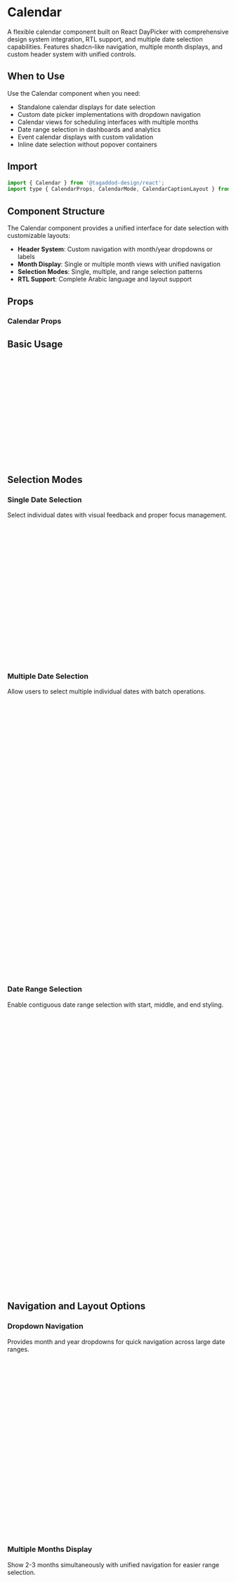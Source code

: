 
<Meta of={CalendarStories} />

# Calendar

A flexible calendar component built on React DayPicker with comprehensive design system integration, RTL support, and multiple date selection capabilities. Features shadcn-like navigation, multiple month displays, and custom header system with unified controls.

## When to Use

Use the Calendar component when you need:
- Standalone calendar displays for date selection
- Custom date picker implementations with dropdown navigation
- Calendar views for scheduling interfaces with multiple months
- Date range selection in dashboards and analytics
- Event calendar displays with custom validation
- Inline date selection without popover containers

## Import

```jsx
import { Calendar } from '@tagaddod-design/react';
import type { CalendarProps, CalendarMode, CalendarCaptionLayout } from '@tagaddod-design/react';
```

## Component Structure

The Calendar component provides a unified interface for date selection with customizable layouts:

- **Header System**: Custom navigation with month/year dropdowns or labels
- **Month Display**: Single or multiple month views with unified navigation
- **Selection Modes**: Single, multiple, and range selection patterns
- **RTL Support**: Complete Arabic language and layout support

## Props

### Calendar Props
<ArgTypes of={CalendarStories} />

## Basic Usage

<Canvas of={CalendarStories.Default} />

```jsx
import { useState } from 'react';
import { Calendar } from '@tagaddod-design/react';

function DateSelection() {
  const [selectedDate, setSelectedDate] = useState();

  return (
    <Calendar
      mode="single"
      selected={selectedDate}
      onSelect={setSelectedDate}
      showOutsideDays={false}
      className="rounded-md border"
    />
  );
}
```

## Selection Modes

### Single Date Selection

Select individual dates with visual feedback and proper focus management.

<Canvas of={CalendarStories.Default} />

```jsx
function SingleDateCalendar() {
  const [selectedDate, setSelectedDate] = useState();

  return (
    <div>
      <Calendar
        mode="single"
        selected={selectedDate}
        onSelect={setSelectedDate}
        captionLayout="label"
        showOutsideDays={false}
      />

      {selectedDate && (
        <div className="mt-4 p-3 bg-surface-secondary rounded">
          Selected: {selectedDate.toLocaleDateString()}
        </div>
      )}
    </div>
  );
}
```

### Multiple Date Selection

Allow users to select multiple individual dates with batch operations.

<Canvas of={CalendarStories.Multiple} />

```jsx
function MultipleDateCalendar() {
  const [selectedDates, setSelectedDates] = useState([]);

  const clearSelection = () => setSelectedDates([]);
  const selectWeekend = () => {
    const today = new Date();
    const weekends = [];
    for (let i = 0; i < 14; i++) {
      const date = new Date(today);
      date.setDate(today.getDate() + i);
      if (date.getDay() === 0 || date.getDay() === 6) {
        weekends.push(date);
      }
    }
    setSelectedDates(weekends);
  };

  return (
    <div>
      <div className="flex gap-2 mb-4">
        <button onClick={clearSelection} className="btn-secondary">
          Clear All
        </button>
        <button onClick={selectWeekend} className="btn-outline">
          Select Weekends
        </button>
      </div>

      <Calendar
        mode="multiple"
        selected={selectedDates}
        onSelect={setSelectedDates}
        showOutsideDays={true}
        fixedWeeks={true}
      />

      <div className="mt-4 text-sm text-secondary">
        {selectedDates.length} dates selected
      </div>
    </div>
  );
}
```

### Date Range Selection

Enable contiguous date range selection with start, middle, and end styling.

<Canvas of={CalendarStories.Range} />

```jsx
function RangeCalendar() {
  const [range, setRange] = useState({ from: undefined, to: undefined });

  const resetRange = () => setRange({ from: undefined, to: undefined });

  const calculateDays = () => {
    if (!range.from || !range.to) return 0;
    const timeDiff = Math.abs(range.to - range.from);
    return Math.ceil(timeDiff / (1000 * 60 * 60 * 24)) + 1;
  };

  return (
    <div>
      <Calendar
        mode="range"
        selected={range}
        onSelect={setRange}
        numberOfMonths={2}
        pagedNavigation={true}
      />

      <div className="mt-4 p-4 bg-surface-secondary rounded">
        {range.from ? (
          <div className="space-y-2">
            <div>Start: {range.from.toLocaleDateString()}</div>
            {range.to && (
              <>
                <div>End: {range.to.toLocaleDateString()}</div>
                <div>Duration: {calculateDays()} days</div>
              </>
            )}
            <button onClick={resetRange} className="btn-secondary text-sm">
              Reset Range
            </button>
          </div>
        ) : (
          <div>Select a date range...</div>
        )}
      </div>
    </div>
  );
}
```

## Navigation and Layout Options

### Dropdown Navigation

Provides month and year dropdowns for quick navigation across large date ranges.

<Canvas of={CalendarStories.WithDropdown} />

```jsx
function DropdownCalendar() {
  const [selectedDate, setSelectedDate] = useState();
  const [currentMonth, setCurrentMonth] = useState(new Date());

  return (
    <div>
      <Calendar
        mode="single"
        captionLayout="dropdown"
        selected={selectedDate}
        onSelect={setSelectedDate}
        month={currentMonth}
        onMonthChange={setCurrentMonth}
        startMonth={new Date(2020, 0)}
        endMonth={new Date(2030, 11)}
        showOutsideDays={false}
      />

      <div className="mt-4 text-center text-sm text-secondary">
        Current view: {currentMonth.toLocaleDateString('en-US', {
          month: 'long',
          year: 'numeric'
        })}
      </div>
    </div>
  );
}
```

### Multiple Months Display

Show 2-3 months simultaneously with unified navigation for easier range selection.

<Canvas of={CalendarStories.MultipleMonths} />

```jsx
function MultiMonthCalendar() {
  const [selectedDate, setSelectedDate] = useState();
  const [numberOfMonths, setNumberOfMonths] = useState(2);

  return (
    <div>
      <div className="flex items-center gap-4 mb-4">
        <label className="text-sm font-medium">
          Months to display:
        </label>
        <select
          value={numberOfMonths}
          onChange={(e) => setNumberOfMonths(Number(e.target.value))}
          className="border rounded px-2 py-1"
        >
          <option value={1}>1 Month</option>
          <option value={2}>2 Months</option>
          <option value={3}>3 Months</option>
        </select>
      </div>

      <Calendar
        mode="single"
        captionLayout="label"
        numberOfMonths={numberOfMonths}
        selected={selectedDate}
        onSelect={setSelectedDate}
        pagedNavigation={true}
        showOutsideDays={false}
      />
    </div>
  );
}
```

### Multiple Months with Range Selection

Optimized layout for range selection across multiple months with enhanced navigation.

<Canvas of={CalendarStories.MultipleMonthsRange} />

```jsx
function MultiMonthRangeCalendar() {
  const [range, setRange] = useState({ from: undefined, to: undefined });

  const isRangeComplete = range.from && range.to;
  const rangeDuration = isRangeComplete
    ? Math.ceil(Math.abs(range.to - range.from) / (1000 * 60 * 60 * 24)) + 1
    : 0;

  return (
    <div>
      <Calendar
        mode="range"
        captionLayout="label"
        numberOfMonths={3}
        selected={range}
        onSelect={setRange}
        pagedNavigation={true}
        showOutsideDays={true}
        fixedWeeks={true}
      />

      {(range.from || range.to) && (
        <div className="mt-4 p-4 bg-surface-secondary rounded-lg">
          <div className="text-sm space-y-1">
            {range.from && (
              <div>Start: {range.from.toLocaleDateString()}</div>
            )}
            {range.to && (
              <div>End: {range.to.toLocaleDateString()}</div>
            )}
            {isRangeComplete && (
              <div className="font-medium">
                Selected: {rangeDuration} days
              </div>
            )}
          </div>
        </div>
      )}
    </div>
  );
}
```

## Interactive Features

### Footer Content

Add custom footer content for additional information, actions, or status display.

<Canvas of={CalendarStories.WithFooter} />

```jsx
function CalendarWithFooter() {
  const [selectedDate, setSelectedDate] = useState();
  const today = new Date();

  const daysBetween = selectedDate
    ? Math.floor((selectedDate - today) / (1000 * 60 * 60 * 24))
    : 0;

  const footerContent = selectedDate ? (
    <div className="text-center space-y-2">
      <div>Selected: {selectedDate.toLocaleDateString()}</div>
      {daysBetween === 0 && <div className="text-blue-600">Today</div>}
      {daysBetween > 0 && <div>In {daysBetween} days</div>}
      {daysBetween < 0 && <div>{Math.abs(daysBetween)} days ago</div>}
    </div>
  ) : (
    <div className="text-center text-secondary">
      Select a date to see details
    </div>
  );

  return (
    <Calendar
      mode="single"
      selected={selectedDate}
      onSelect={setSelectedDate}
      footer={footerContent}
      showOutsideDays={true}
    />
  );
}
```

### Disabled Dates

Prevent selection of specific dates with custom validation logic.

<Canvas of={CalendarStories.WithDisabledDates} />

```jsx
function DisabledDatesCalendar() {
  const [selectedDate, setSelectedDate] = useState();

  // Disable weekends and past dates
  const isDateDisabled = (date) => {
    const today = new Date();
    today.setHours(0, 0, 0, 0);
    const dayOfWeek = date.getDay();
    const isPast = date < today;
    const isWeekend = dayOfWeek === 0 || dayOfWeek === 6;

    return isPast || isWeekend;
  };

  // Custom holidays
  const holidays = [
    new Date(2024, 0, 1),  // New Year
    new Date(2024, 6, 4),  // July 4th
    new Date(2024, 11, 25) // Christmas
  ];

  const isHoliday = (date) => holidays.some(holiday =>
    date.toDateString() === holiday.toDateString()
  );

  const isCompletelyDisabled = (date) =>
    isDateDisabled(date) || isHoliday(date);

  return (
    <div>
      <Calendar
        mode="single"
        selected={selectedDate}
        onSelect={setSelectedDate}
        disabled={isCompletelyDisabled}
        showOutsideDays={false}
        footer="Weekends, past dates, and holidays are disabled"
      />

      {selectedDate && (
        <div className="mt-4 p-3 bg-green-50 border border-green-200 rounded">
          ✓ Valid selection: {selectedDate.toLocaleDateString()}
        </div>
      )}
    </div>
  );
}
```

### Outside Days Display

Show days from adjacent months for better context and visual continuity.

<Canvas of={CalendarStories.WithOutsideDays} />

```jsx
function OutsideDaysCalendar() {
  const [selectedDate, setSelectedDate] = useState();
  const [showOutside, setShowOutside] = useState(true);
  const [fixedWeeks, setFixedWeeks] = useState(true);

  return (
    <div>
      <div className="flex gap-4 mb-4">
        <label className="flex items-center gap-2">
          <input
            type="checkbox"
            checked={showOutside}
            onChange={(e) => setShowOutside(e.target.checked)}
          />
          Show outside days
        </label>
        <label className="flex items-center gap-2">
          <input
            type="checkbox"
            checked={fixedWeeks}
            onChange={(e) => setFixedWeeks(e.target.checked)}
          />
          Fixed weeks (6 rows)
        </label>
      </div>

      <Calendar
        mode="single"
        selected={selectedDate}
        onSelect={setSelectedDate}
        showOutsideDays={showOutside}
        fixedWeeks={fixedWeeks}
      />
    </div>
  );
}
```

## Component Interactions

The Calendar component integrates seamlessly with other design system components and external state management systems.

### Form Integration with Validation

```jsx
import { useState } from 'react';
import { Calendar, TextInput, Button } from '@tagaddod-design/react';
import { IconCalendar } from '@tabler/icons-react';

function BookingForm() {
  const [checkIn, setCheckIn] = useState();
  const [checkOut, setCheckOut] = useState();
  const [guests, setGuests] = useState(1);
  const [errors, setErrors] = useState({});

  const validateDates = () => {
    const newErrors = {};
    const today = new Date();
    today.setHours(0, 0, 0, 0);

    if (!checkIn) {
      newErrors.checkIn = 'Check-in date is required';
    } else if (checkIn < today) {
      newErrors.checkIn = 'Check-in date cannot be in the past';
    }

    if (!checkOut) {
      newErrors.checkOut = 'Check-out date is required';
    } else if (checkIn && checkOut <= checkIn) {
      newErrors.checkOut = 'Check-out must be after check-in';
    }

    setErrors(newErrors);
    return Object.keys(newErrors).length === 0;
  };

  const handleSubmit = () => {
    if (validateDates()) {
      console.log('Booking submitted:', { checkIn, checkOut, guests });
    }
  };

  const isDateUnavailable = (date) => {
    // Simulate unavailable dates
    const unavailable = [
      new Date(2024, 5, 15),
      new Date(2024, 5, 16),
      new Date(2024, 5, 20)
    ];
    return unavailable.some(unavailableDate =>
      date.toDateString() === unavailableDate.toDateString()
    );
  };

  return (
    <div className="max-w-2xl p-6 border rounded-lg">
      <h3 className="text-lg font-semibold mb-4">Hotel Booking</h3>

      <div className="grid grid-cols-2 gap-6">
        <div>
          <label className="block text-sm font-medium mb-2">
            Check-in Date
          </label>
          <Calendar
            mode="single"
            selected={checkIn}
            onSelect={setCheckIn}
            disabled={isDateUnavailable}
            captionLayout="dropdown"
            startMonth={new Date()}
            endMonth={new Date(2024, 11, 31)}
            className={`border-2 ${errors.checkIn ? 'border-red-500' : 'border-gray-200'}`}
          />
          {errors.checkIn && (
            <div className="text-red-500 text-sm mt-1">{errors.checkIn}</div>
          )}
        </div>

        <div>
          <label className="block text-sm font-medium mb-2">
            Check-out Date
          </label>
          <Calendar
            mode="single"
            selected={checkOut}
            onSelect={setCheckOut}
            disabled={isDateUnavailable}
            captionLayout="dropdown"
            startMonth={new Date()}
            endMonth={new Date(2024, 11, 31)}
            className={`border-2 ${errors.checkOut ? 'border-red-500' : 'border-gray-200'}`}
          />
          {errors.checkOut && (
            <div className="text-red-500 text-sm mt-1">{errors.checkOut}</div>
          )}
        </div>
      </div>

      <div className="mt-6">
        <TextInput
          label="Number of Guests"
          type="number"
          value={guests}
          onChange={(e) => setGuests(Number(e.target.value))}
          min={1}
          max={10}
        />
      </div>

      <div className="mt-6 flex justify-between items-center">
        <div className="text-sm text-secondary">
          {checkIn && checkOut && (
            <>Duration: {Math.ceil((checkOut - checkIn) / (1000 * 60 * 60 * 24))} nights</>
          )}
        </div>
        <Button onClick={handleSubmit} variant="primary">
          Book Now
        </Button>
      </div>
    </div>
  );
}
```

### Dashboard Analytics with Date Range

```jsx
import { useState, useEffect } from 'react';
import { Calendar, Select, Badge } from '@tagaddod-design/react';

function AnalyticsDashboard() {
  const [dateRange, setDateRange] = useState({ from: undefined, to: undefined });
  const [metrics, setMetrics] = useState(null);
  const [presetRange, setPresetRange] = useState('custom');

  const presetRanges = {
    'last7days': {
      label: 'Last 7 Days',
      range: {
        from: new Date(Date.now() - 7 * 24 * 60 * 60 * 1000),
        to: new Date()
      }
    },
    'last30days': {
      label: 'Last 30 Days',
      range: {
        from: new Date(Date.now() - 30 * 24 * 60 * 60 * 1000),
        to: new Date()
      }
    },
    'thisMonth': {
      label: 'This Month',
      range: {
        from: new Date(new Date().getFullYear(), new Date().getMonth(), 1),
        to: new Date()
      }
    }
  };

  const handlePresetChange = (preset) => {
    setPresetRange(preset);
    if (preset !== 'custom' && presetRanges[preset]) {
      setDateRange(presetRanges[preset].range);
    }
  };

  useEffect(() => {
    if (dateRange.from && dateRange.to) {
      // Simulate API call
      const daysDiff = Math.ceil((dateRange.to - dateRange.from) / (1000 * 60 * 60 * 24));
      setMetrics({
        pageViews: Math.floor(Math.random() * 10000 * daysDiff / 30),
        users: Math.floor(Math.random() * 1000 * daysDiff / 30),
        revenue: Math.floor(Math.random() * 5000 * daysDiff / 30)
      });
    }
  }, [dateRange]);

  const presetOptions = [
    { value: 'custom', label: 'Custom Range' },
    ...Object.entries(presetRanges).map(([key, { label }]) => ({
      value: key,
      label
    }))
  ];

  return (
    <div className="max-w-4xl p-6">
      <h2 className="text-2xl font-bold mb-6">Analytics Dashboard</h2>

      <div className="grid grid-cols-1 lg:grid-cols-3 gap-6">
        <div className="lg:col-span-1">
          <div className="bg-white border rounded-lg p-4">
            <h3 className="font-medium mb-4">Date Range</h3>

            <Select
              options={presetOptions}
              value={presetRange}
              onValueChange={handlePresetChange}
              label="Quick Select"
              className="mb-4"
            />

            <Calendar
              mode="range"
              selected={dateRange}
              onSelect={(range) => {
                setDateRange(range);
                setPresetRange('custom');
              }}
              numberOfMonths={2}
              captionLayout="dropdown"
              startMonth={new Date(2023, 0)}
              endMonth={new Date()}
              className="w-full"
            />

            {dateRange.from && dateRange.to && (
              <div className="mt-4 p-3 bg-blue-50 rounded text-sm">
                <div>From: {dateRange.from.toLocaleDateString()}</div>
                <div>To: {dateRange.to.toLocaleDateString()}</div>
                <div className="font-medium">
                  {Math.ceil((dateRange.to - dateRange.from) / (1000 * 60 * 60 * 24)) + 1} days
                </div>
              </div>
            )}
          </div>
        </div>

        <div className="lg:col-span-2">
          <div className="grid grid-cols-1 md:grid-cols-3 gap-4">
            {metrics ? (
              <>
                <div className="bg-white border rounded-lg p-6">
                  <div className="text-2xl font-bold">{metrics.pageViews.toLocaleString()}</div>
                  <div className="text-sm text-secondary">Page Views</div>
                  <Badge variant="success" size="small" className="mt-2">
                    +12.3%
                  </Badge>
                </div>

                <div className="bg-white border rounded-lg p-6">
                  <div className="text-2xl font-bold">{metrics.users.toLocaleString()}</div>
                  <div className="text-sm text-secondary">Users</div>
                  <Badge variant="warning" size="small" className="mt-2">
                    -2.1%
                  </Badge>
                </div>

                <div className="bg-white border rounded-lg p-6">
                  <div className="text-2xl font-bold">${metrics.revenue.toLocaleString()}</div>
                  <div className="text-sm text-secondary">Revenue</div>
                  <Badge variant="success" size="small" className="mt-2">
                    +8.7%
                  </Badge>
                </div>
              </>
            ) : (
              <div className="md:col-span-3 text-center py-12 text-secondary">
                Select a date range to view analytics
              </div>
            )}
          </div>
        </div>
      </div>
    </div>
  );
}
```

### Event Scheduling Interface

```jsx
import { useState } from 'react';
import { Calendar, Modal, TextInput, Button, Badge } from '@tagaddod-design/react';

function EventScheduler() {
  const [selectedDate, setSelectedDate] = useState();
  const [events, setEvents] = useState({
    '2024-06-15': [{ title: 'Team Meeting', time: '10:00 AM' }],
    '2024-06-20': [
      { title: 'Project Review', time: '2:00 PM' },
      { title: 'Client Call', time: '4:00 PM' }
    ],
    '2024-06-25': [{ title: 'Workshop', time: '9:00 AM' }]
  });
  const [showAddEvent, setShowAddEvent] = useState(false);
  const [newEvent, setNewEvent] = useState({ title: '', time: '' });

  const formatDateKey = (date) => date.toISOString().split('T')[0];

  const getEventsForDate = (date) => {
    const dateKey = formatDateKey(date);
    return events[dateKey] || [];
  };

  const hasEvents = (date) => {
    return getEventsForDate(date).length > 0;
  };

  const addEvent = () => {
    if (!selectedDate || !newEvent.title || !newEvent.time) return;

    const dateKey = formatDateKey(selectedDate);
    setEvents(prev => ({
      ...prev,
      [dateKey]: [...(prev[dateKey] || []), { ...newEvent }]
    }));

    setNewEvent({ title: '', time: '' });
    setShowAddEvent(false);
  };

  const removeEvent = (date, eventIndex) => {
    const dateKey = formatDateKey(date);
    setEvents(prev => ({
      ...prev,
      [dateKey]: prev[dateKey].filter((_, index) => index !== eventIndex)
    }));
  };

  return (
    <div className="max-w-4xl p-6">
      <h2 className="text-2xl font-bold mb-6">Event Scheduler</h2>

      <div className="grid grid-cols-1 lg:grid-cols-2 gap-6">
        <div>
          <h3 className="font-medium mb-4">Select Date</h3>
          <Calendar
            mode="single"
            selected={selectedDate}
            onSelect={setSelectedDate}
            captionLayout="dropdown"
            startMonth={new Date()}
            endMonth={new Date(2024, 11, 31)}
            modifiers={{
              hasEvents: hasEvents
            }}
            modifiersStyles={{
              hasEvents: {
                backgroundColor: 'var(--t-color-fill-brand-secondary)',
                color: 'var(--t-color-text-link)',
                fontWeight: 'bold'
              }
            }}
            footer={
              <div className="text-sm text-center">
                Dates with events are highlighted
              </div>
            }
          />
        </div>

        <div>
          <div className="flex justify-between items-center mb-4">
            <h3 className="font-medium">
              Events for {selectedDate?.toLocaleDateString() || 'Select a date'}
            </h3>
            {selectedDate && (
              <Button
                size="small"
                onClick={() => setShowAddEvent(true)}
                variant="primary"
              >
                Add Event
              </Button>
            )}
          </div>

          <div className="space-y-3">
            {selectedDate ? (
              getEventsForDate(selectedDate).length > 0 ? (
                getEventsForDate(selectedDate).map((event, index) => (
                  <div key={index} className="flex justify-between items-center p-3 border rounded">
                    <div>
                      <div className="font-medium">{event.title}</div>
                      <div className="text-sm text-secondary">{event.time}</div>
                    </div>
                    <Button
                      size="small"
                      variant="outline"
                      onClick={() => removeEvent(selectedDate, index)}
                    >
                      Remove
                    </Button>
                  </div>
                ))
              ) : (
                <div className="text-center py-8 text-secondary">
                  No events scheduled for this date
                </div>
              )
            ) : (
              <div className="text-center py-8 text-secondary">
                Select a date to view events
              </div>
            )}
          </div>

          <div className="mt-6">
            <h4 className="font-medium mb-2">Upcoming Events</h4>
            <div className="space-y-2 max-h-48 overflow-y-auto">
              {Object.entries(events)
                .filter(([dateKey]) => new Date(dateKey) >= new Date())
                .sort(([a], [b]) => new Date(a) - new Date(b))
                .slice(0, 5)
                .map(([dateKey, dayEvents]) => (
                  <div key={dateKey} className="text-sm p-2 bg-gray-50 rounded">
                    <div className="font-medium">{new Date(dateKey).toLocaleDateString()}</div>
                    {dayEvents.map((event, index) => (
                      <div key={index} className="text-secondary">
                        {event.time} - {event.title}
                      </div>
                    ))}
                  </div>
                ))
              }
            </div>
          </div>
        </div>
      </div>

      <Modal isOpen={showAddEvent} onClose={() => setShowAddEvent(false)}>
        <div className="p-6">
          <h3 className="text-lg font-semibold mb-4">
            Add Event - {selectedDate?.toLocaleDateString()}
          </h3>

          <div className="space-y-4">
            <TextInput
              label="Event Title"
              value={newEvent.title}
              onChange={(e) => setNewEvent(prev => ({ ...prev, title: e.target.value }))}
              placeholder="Enter event title"
            />

            <TextInput
              label="Time"
              type="time"
              value={newEvent.time}
              onChange={(e) => setNewEvent(prev => ({ ...prev, time: e.target.value }))}
            />

            <div className="flex justify-end gap-3 pt-4">
              <Button variant="outline" onClick={() => setShowAddEvent(false)}>
                Cancel
              </Button>
              <Button variant="primary" onClick={addEvent}>
                Add Event
              </Button>
            </div>
          </div>
        </div>
      </Modal>
    </div>
  );
}
```

## Internationalization and RTL Support

The Calendar component provides comprehensive Right-to-Left (RTL) language support when used with the `ThemeProvider`. This includes automatic font switching, proper icon positioning, and directional icon handling.

### Using with ThemeProvider

For full RTL support, wrap your application with `ThemeProvider`:

```jsx
import { ThemeProvider, Calendar } from '@tagaddod-design/react';
import { IconArrowRight } from '@tabler/icons-react';

function App() {
  return (
    <ThemeProvider defaultDirection="rtl" defaultLocale="ar">
      <Calendar
        mode="single"
        captionLayout="dropdown"
        selected={selectedDate}
        onSelect={setSelectedDate}
        numberOfMonths={2}
      />
    </ThemeProvider>
  );
}
```

### Automatic RTL Adjustments

When RTL is enabled via ThemeProvider, the Calendar component automatically:

1. **Font Switching**: Changes from Outfit (English) to Tajawal (Arabic) font
2. **Icon Positioning**: Adjusts navigation arrow directions for RTL text flow
3. **Line Height**: Applies appropriate line height for Arabic text rendering
4. **Layout Direction**: Maintains proper positioning in RTL mode
5. **Gap Spacing**: Uses flexbox gap for consistent spacing in all directions

### Directional Icon Handling

**Important**: When using directional icons (arrows, chevrons, etc.) in multilingual applications, you should manually choose the appropriate icon based on the current direction:

```jsx
import { useTheme } from '@tagaddod-design/react';
import { IconArrowLeft, IconArrowRight } from '@tabler/icons-react';

function DirectionalCalendar() {
  const { isRTL } = useTheme();
  const [selectedRange, setSelectedRange] = useState({ from: undefined, to: undefined });

  return (
    <div>
      <Calendar
        mode="range"
        selected={selectedRange}
        onSelect={setSelectedRange}
        numberOfMonths={2}
        captionLayout="dropdown"
      />

      <div className="mt-4 flex justify-between">
        <button className="flex items-center gap-2">
          {isRTL ? <IconArrowRight size={16} /> : <IconArrowLeft size={16} />}
          {isRTL ? 'السابق' : 'Previous'}
        </button>

        <button className="flex items-center gap-2">
          {isRTL ? 'التالي' : 'Next'}
          {isRTL ? <IconArrowLeft size={16} /> : <IconArrowRight size={16} />}
        </button>
      </div>
    </div>
  );
}
```

### Common Directional Icon Patterns

#### "Next" Action
```jsx
// English: Next → (arrow points right)
// Arabic: التالي ← (arrow points left, matching RTL reading direction)
const NextIcon = isRTL ? IconArrowLeft : IconArrowRight;

<button className="calendar-nav-button">
  {isRTL ? 'الشهر التالي' : 'Next Month'}
  <NextIcon size={16} />
</button>
```

#### "Back" Action
```jsx
// English: ← Back (arrow points left)
// Arabic: رجوع → (arrow points right, matching RTL reading direction)
const BackIcon = isRTL ? IconArrowRight : IconArrowLeft;

<button className="calendar-nav-button">
  <BackIcon size={16} />
  {isRTL ? 'الشهر السابق' : 'Previous Month'}
</button>
```

### RTL Calendar Implementation

<Canvas of={CalendarStories.RTLTest} />

```jsx
import { useState } from 'react';
import { Calendar } from '@tagaddod-design/react';

function RTLCalendar() {
  const [selectedDate, setSelectedDate] = useState();

  return (
    <div dir="rtl" style={{ fontFamily: 'var(--t-font-family-arabic)' }}>
      <h3 className="text-lg font-semibold mb-4" style={{
        lineHeight: 'var(--t-line-height-arabic, 1.2)'
      }}>
        التقويم العربي
      </h3>

      <Calendar
        mode="single"
        captionLayout="dropdown"
        selected={selectedDate}
        onSelect={setSelectedDate}
        showOutsideDays={false}
        footer={selectedDate
          ? `التاريخ المحدد: ${selectedDate.toLocaleDateString('ar-SA')}`
          : 'اختر تاريخاً من التقويم'
        }
      />

      {selectedDate && (
        <div className="mt-4 p-4 bg-surface-secondary rounded-lg text-right">
          <div className="text-sm text-secondary mb-2">تفاصيل التاريخ:</div>
          <div className="space-y-1">
            <div>التاريخ الميلادي: {selectedDate.toLocaleDateString('en-US')}</div>
            <div>التاريخ الهجري: {selectedDate.toLocaleDateString('ar-SA-u-ca-islamic')}</div>
            <div>اليوم: {selectedDate.toLocaleDateString('ar-SA', { weekday: 'long' })}</div>
          </div>
        </div>
      )}
    </div>
  );
}
```

### RTL Best Practices

1. **Always use ThemeProvider** for proper RTL support and font switching
2. **Choose directional icons carefully** - arrows should point in the reading direction
3. **Test with actual Arabic content** to ensure proper text rendering
4. **Use `useTheme` hook** to access RTL state and theme information
5. **Consider icon semantics** - "next" in RTL should point left (←) not right (→)
6. **Direction follows reading flow** - not physical direction on screen

## Common Use Cases

### 1. Hotel Booking System

```jsx
function HotelBookingCalendar() {
  const [checkInOut, setCheckInOut] = useState({ from: undefined, to: undefined });
  const [unavailableDates] = useState([
    new Date(2024, 5, 15),
    new Date(2024, 5, 16),
    new Date(2024, 5, 22),
    new Date(2024, 5, 23)
  ]);

  const isUnavailable = (date) =>
    unavailableDates.some(unavailable =>
      date.toDateString() === unavailable.toDateString()
    );

  const calculateRate = () => {
    if (!checkInOut.from || !checkInOut.to) return null;
    const nights = Math.ceil((checkInOut.to - checkInOut.from) / (1000 * 60 * 60 * 24));
    const baseRate = 120;
    return { nights, total: nights * baseRate };
  };

  const rate = calculateRate();

  return (
    <div className="max-w-md mx-auto">
      <h3 className="text-lg font-semibold mb-4">Select Your Stay</h3>

      <Calendar
        mode="range"
        selected={checkInOut}
        onSelect={setCheckInOut}
        numberOfMonths={2}
        disabled={isUnavailable}
        captionLayout="dropdown"
        startMonth={new Date()}
        endMonth={new Date(2024, 11, 31)}
        modifiers={{
          unavailable: isUnavailable
        }}
        modifiersStyles={{
          unavailable: {
            backgroundColor: '#fee2e2',
            color: '#dc2626',
            textDecoration: 'line-through'
          }
        }}
      />

      {rate && (
        <div className="mt-6 p-4 border rounded-lg">
          <div className="flex justify-between mb-2">
            <span>Check-in:</span>
            <span>{checkInOut.from.toLocaleDateString()}</span>
          </div>
          <div className="flex justify-between mb-2">
            <span>Check-out:</span>
            <span>{checkInOut.to.toLocaleDateString()}</span>
          </div>
          <div className="flex justify-between font-semibold text-lg pt-2 border-t">
            <span>{rate.nights} nights:</span>
            <span>${rate.total}</span>
          </div>
        </div>
      )}
    </div>
  );
}
```

### 2. Project Timeline Planning

```jsx
function ProjectTimeline() {
  const [milestones, setMilestones] = useState([]);
  const [selectedDates, setSelectedDates] = useState([]);

  const addMilestone = (date) => {
    const title = prompt('Milestone title:');
    if (title) {
      setMilestones(prev => [...prev, { date, title }]);
      setSelectedDates(prev => [...prev, date]);
    }
  };

  const removeMilestone = (date) => {
    setMilestones(prev => prev.filter(m => m.date.toDateString() !== date.toDateString()));
    setSelectedDates(prev => prev.filter(d => d.toDateString() !== date.toDateString()));
  };

  const hasMilestone = (date) =>
    milestones.some(m => m.date.toDateString() === date.toDateString());

  return (
    <div className="grid grid-cols-2 gap-6">
      <div>
        <h3 className="font-semibold mb-4">Project Calendar</h3>
        <Calendar
          mode="multiple"
          selected={selectedDates}
          onSelect={(dates) => {
            const newDates = dates || [];
            const addedDates = newDates.filter(date =>
              !selectedDates.some(selected =>
                selected.toDateString() === date.toDateString()
              )
            );

            if (addedDates.length > 0) {
              addMilestone(addedDates[0]);
            } else {
              const removedDates = selectedDates.filter(selected =>
                !newDates.some(date =>
                  date.toDateString() === selected.toDateString()
                )
              );
              if (removedDates.length > 0) {
                removeMilestone(removedDates[0]);
              }
            }
          }}
          captionLayout="dropdown"
          startMonth={new Date()}
          endMonth={new Date(2024, 11, 31)}
        />
      </div>

      <div>
        <h3 className="font-semibold mb-4">Milestones</h3>
        <div className="space-y-2">
          {milestones
            .sort((a, b) => a.date - b.date)
            .map((milestone, index) => (
              <div key={index} className="flex justify-between items-center p-3 border rounded">
                <div>
                  <div className="font-medium">{milestone.title}</div>
                  <div className="text-sm text-secondary">
                    {milestone.date.toLocaleDateString()}
                  </div>
                </div>
                <button
                  onClick={() => removeMilestone(milestone.date)}
                  className="text-red-500 hover:text-red-700"
                >
                  Remove
                </button>
              </div>
            ))
          }
          {milestones.length === 0 && (
            <div className="text-center py-8 text-secondary">
              Click dates to add milestones
            </div>
          )}
        </div>
      </div>
    </div>
  );
}
```

### 3. Availability Scheduler

```jsx
function AvailabilityScheduler() {
  const [availability, setAvailability] = useState({});
  const [viewMode, setViewMode] = useState('week'); // 'week' or 'month'

  const toggleAvailability = (date) => {
    const dateKey = date.toISOString().split('T')[0];
    setAvailability(prev => ({
      ...prev,
      [dateKey]: !prev[dateKey]
    }));
  };

  const isAvailable = (date) => {
    const dateKey = date.toISOString().split('T')[0];
    return availability[dateKey] === true;
  };

  const bulkSetAvailability = (available) => {
    const today = new Date();
    const nextMonth = new Date(today.getFullYear(), today.getMonth() + 1, today.getDate());
    const updates = {};

    for (let d = new Date(today); d <= nextMonth; d.setDate(d.getDate() + 1)) {
      const dateKey = d.toISOString().split('T')[0];
      updates[dateKey] = available;
    }

    setAvailability(prev => ({ ...prev, ...updates }));
  };

  return (
    <div className="max-w-2xl">
      <div className="flex justify-between items-center mb-6">
        <h3 className="text-lg font-semibold">Set Your Availability</h3>
        <div className="flex gap-2">
          <button
            onClick={() => bulkSetAvailability(true)}
            className="px-3 py-1 bg-green-100 text-green-800 rounded text-sm"
          >
            All Available
          </button>
          <button
            onClick={() => bulkSetAvailability(false)}
            className="px-3 py-1 bg-red-100 text-red-800 rounded text-sm"
          >
            All Unavailable
          </button>
        </div>
      </div>

      <Calendar
        mode="single"
        onDayClick={toggleAvailability}
        captionLayout="dropdown"
        numberOfMonths={2}
        startMonth={new Date()}
        endMonth={new Date(2024, 11, 31)}
        modifiers={{
          available: isAvailable,
          unavailable: (date) => !isAvailable(date) && date >= new Date()
        }}
        modifiersStyles={{
          available: {
            backgroundColor: '#dcfce7',
            color: '#166534',
            fontWeight: 'bold'
          },
          unavailable: {
            backgroundColor: '#fee2e2',
            color: '#dc2626'
          }
        }}
        footer={
          <div className="text-sm text-center space-y-1">
            <div>Click dates to toggle availability</div>
            <div className="flex justify-center gap-4">
              <span className="flex items-center gap-1">
                <div className="w-3 h-3 bg-green-200 rounded"></div>
                Available
              </span>
              <span className="flex items-center gap-1">
                <div className="w-3 h-3 bg-red-200 rounded"></div>
                Unavailable
              </span>
            </div>
          </div>
        }
      />

      <div className="mt-6 p-4 border rounded-lg">
        <h4 className="font-medium mb-2">Summary</h4>
        <div className="text-sm space-y-1">
          <div>Available days: {Object.values(availability).filter(Boolean).length}</div>
          <div>Unavailable days: {Object.values(availability).filter(v => v === false).length}</div>
        </div>
      </div>
    </div>
  );
}
```

### 4. Event Calendar with Filters

```jsx
function EventCalendarWithFilters() {
  const [selectedDate, setSelectedDate] = useState();
  const [events] = useState({
    '2024-06-15': [
      { title: 'Team Meeting', category: 'work', time: '10:00 AM' },
      { title: 'Lunch with Client', category: 'business', time: '12:30 PM' }
    ],
    '2024-06-20': [
      { title: 'Birthday Party', category: 'personal', time: '6:00 PM' }
    ],
    '2024-06-25': [
      { title: 'Conference', category: 'work', time: '9:00 AM' },
      { title: 'Gym Session', category: 'personal', time: '7:00 PM' }
    ]
  });
  const [activeFilters, setActiveFilters] = useState(['work', 'business', 'personal']);

  const categories = {
    work: { label: 'Work', color: 'blue' },
    business: { label: 'Business', color: 'green' },
    personal: { label: 'Personal', color: 'purple' }
  };

  const getFilteredEventsForDate = (date) => {
    const dateKey = date.toISOString().split('T')[0];
    const dayEvents = events[dateKey] || [];
    return dayEvents.filter(event => activeFilters.includes(event.category));
  };

  const hasFilteredEvents = (date) => {
    return getFilteredEventsForDate(date).length > 0;
  };

  const toggleFilter = (category) => {
    setActiveFilters(prev =>
      prev.includes(category)
        ? prev.filter(c => c !== category)
        : [...prev, category]
    );
  };

  return (
    <div className="max-w-4xl">
      <h3 className="text-lg font-semibold mb-4">Event Calendar</h3>

      <div className="flex gap-2 mb-6">
        {Object.entries(categories).map(([key, { label, color }]) => (
          <button
            key={key}
            onClick={() => toggleFilter(key)}
            className={`px-3 py-1 rounded text-sm border ${
              activeFilters.includes(key)
                ? `bg-${color}-100 border-${color}-300 text-${color}-800`
                : 'bg-gray-100 border-gray-300 text-gray-600'
            }`}
          >
            {label} ({Object.values(events).flat().filter(e => e.category === key).length})
          </button>
        ))}
      </div>

      <div className="grid grid-cols-1 lg:grid-cols-2 gap-6">
        <Calendar
          mode="single"
          selected={selectedDate}
          onSelect={setSelectedDate}
          captionLayout="dropdown"
          modifiers={{
            hasEvents: hasFilteredEvents
          }}
          modifiersStyles={{
            hasEvents: {
              backgroundColor: 'var(--t-color-fill-brand-secondary)',
              fontWeight: 'bold'
            }
          }}
        />

        <div>
          <h4 className="font-medium mb-4">
            {selectedDate ? `Events on ${selectedDate.toLocaleDateString()}` : 'Select a date'}
          </h4>

          <div className="space-y-2">
            {selectedDate && getFilteredEventsForDate(selectedDate).length > 0 ? (
              getFilteredEventsForDate(selectedDate).map((event, index) => {
                const category = categories[event.category];
                return (
                  <div key={index} className="p-3 border rounded flex justify-between items-center">
                    <div>
                      <div className="font-medium">{event.title}</div>
                      <div className="text-sm text-secondary">{event.time}</div>
                    </div>
                    <span className={`px-2 py-1 rounded text-xs bg-${category.color}-100 text-${category.color}-800`}>
                      {category.label}
                    </span>
                  </div>
                );
              })
            ) : selectedDate ? (
              <div className="text-center py-8 text-secondary">
                No events match current filters
              </div>
            ) : (
              <div className="text-center py-8 text-secondary">
                Select a date to view events
              </div>
            )}
          </div>
        </div>
      </div>
    </div>
  );
}
```

### 5. Recurring Appointment Scheduler

```jsx
function RecurringAppointments() {
  const [selectedDate, setSelectedDate] = useState();
  const [recurringPattern, setRecurringPattern] = useState('none');
  const [appointments, setAppointments] = useState([]);
  const [showForm, setShowForm] = useState(false);

  const generateRecurringDates = (startDate, pattern, count = 10) => {
    const dates = [startDate];

    for (let i = 1; i < count; i++) {
      const nextDate = new Date(startDate);

      switch (pattern) {
        case 'daily':
          nextDate.setDate(startDate.getDate() + i);
          break;
        case 'weekly':
          nextDate.setDate(startDate.getDate() + (i * 7));
          break;
        case 'monthly':
          nextDate.setMonth(startDate.getMonth() + i);
          break;
        default:
          continue;
      }

      dates.push(nextDate);
    }

    return dates;
  };

  const createAppointment = (title, time) => {
    if (!selectedDate) return;

    const dates = recurringPattern === 'none'
      ? [selectedDate]
      : generateRecurringDates(selectedDate, recurringPattern);

    const newAppointments = dates.map(date => ({
      date,
      title,
      time,
      recurring: recurringPattern !== 'none',
      pattern: recurringPattern
    }));

    setAppointments(prev => [...prev, ...newAppointments]);
    setShowForm(false);
  };

  const hasAppointment = (date) => {
    return appointments.some(apt =>
      apt.date.toDateString() === date.toDateString()
    );
  };

  const getAppointmentsForDate = (date) => {
    return appointments.filter(apt =>
      apt.date.toDateString() === date.toDateString()
    );
  };

  return (
    <div className="max-w-4xl">
      <h3 className="text-lg font-semibold mb-4">Appointment Scheduler</h3>

      <div className="grid grid-cols-1 lg:grid-cols-2 gap-6">
        <div>
          <Calendar
            mode="single"
            selected={selectedDate}
            onSelect={setSelectedDate}
            captionLayout="dropdown"
            numberOfMonths={2}
            modifiers={{
              hasAppointment: hasAppointment
            }}
            modifiersStyles={{
              hasAppointment: {
                backgroundColor: 'var(--t-color-fill-brand-secondary)',
                color: 'var(--t-color-text-link)',
                fontWeight: 'bold'
              }
            }}
          />

          {selectedDate && (
            <div className="mt-4">
              <button
                onClick={() => setShowForm(true)}
                className="w-full px-4 py-2 bg-blue-600 text-white rounded hover:bg-blue-700"
              >
                Schedule Appointment
              </button>
            </div>
          )}
        </div>

        <div>
          <h4 className="font-medium mb-4">
            {selectedDate ? `Appointments on ${selectedDate.toLocaleDateString()}` : 'Select a date'}
          </h4>

          <div className="space-y-2 mb-6">
            {selectedDate && getAppointmentsForDate(selectedDate).map((apt, index) => (
              <div key={index} className="p-3 border rounded">
                <div className="font-medium">{apt.title}</div>
                <div className="text-sm text-secondary">{apt.time}</div>
                {apt.recurring && (
                  <div className="text-xs text-blue-600 mt-1">
                    Recurring ({apt.pattern})
                  </div>
                )}
              </div>
            ))}

            {selectedDate && getAppointmentsForDate(selectedDate).length === 0 && (
              <div className="text-center py-4 text-secondary">
                No appointments scheduled
              </div>
            )}
          </div>

          <div>
            <h5 className="font-medium mb-2">Upcoming Appointments</h5>
            <div className="space-y-1 max-h-48 overflow-y-auto">
              {appointments
                .filter(apt => apt.date >= new Date())
                .sort((a, b) => a.date - b.date)
                .slice(0, 5)
                .map((apt, index) => (
                  <div key={index} className="text-sm p-2 bg-gray-50 rounded">
                    <div className="font-medium">{apt.title}</div>
                    <div className="text-secondary">
                      {apt.date.toLocaleDateString()} at {apt.time}
                    </div>
                  </div>
                ))
              }
            </div>
          </div>
        </div>
      </div>

      {showForm && (
        <div className="fixed inset-0 bg-black bg-opacity-50 flex items-center justify-center p-4">
          <div className="bg-white rounded-lg p-6 max-w-md w-full">
            <h4 className="font-semibold mb-4">
              New Appointment - {selectedDate?.toLocaleDateString()}
            </h4>

            <form onSubmit={(e) => {
              e.preventDefault();
              const formData = new FormData(e.target);
              createAppointment(
                formData.get('title'),
                formData.get('time')
              );
            }}>
              <div className="space-y-4">
                <div>
                  <label className="block text-sm font-medium mb-1">Title</label>
                  <input
                    name="title"
                    type="text"
                    required
                    className="w-full border rounded px-3 py-2"
                    placeholder="Appointment title"
                  />
                </div>

                <div>
                  <label className="block text-sm font-medium mb-1">Time</label>
                  <input
                    name="time"
                    type="time"
                    required
                    className="w-full border rounded px-3 py-2"
                  />
                </div>

                <div>
                  <label className="block text-sm font-medium mb-1">Recurring</label>
                  <select
                    value={recurringPattern}
                    onChange={(e) => setRecurringPattern(e.target.value)}
                    className="w-full border rounded px-3 py-2"
                  >
                    <option value="none">One-time</option>
                    <option value="daily">Daily</option>
                    <option value="weekly">Weekly</option>
                    <option value="monthly">Monthly</option>
                  </select>
                </div>

                <div className="flex justify-end gap-3 pt-4">
                  <button
                    type="button"
                    onClick={() => setShowForm(false)}
                    className="px-4 py-2 border rounded hover:bg-gray-50"
                  >
                    Cancel
                  </button>
                  <button
                    type="submit"
                    className="px-4 py-2 bg-blue-600 text-white rounded hover:bg-blue-700"
                  >
                    Create
                  </button>
                </div>
              </div>
            </form>
          </div>
        </div>
      )}
    </div>
  );
}
```

## Accessibility

The Calendar component follows WAI-ARIA guidelines and provides comprehensive keyboard and screen reader support for users with disabilities.

### Keyboard Navigation

- **Arrow Keys**: Navigate between dates within the calendar grid
- **Tab**: Move between interactive elements (navigation buttons, dropdowns, dates)
- **Shift + Tab**: Navigate backwards through interactive elements
- **Enter/Space**: Select the focused date or activate focused button
- **Page Up/Page Down**: Navigate between months
- **Shift + Page Up/Down**: Navigate between years
- **Home/End**: Jump to first/last day of the current month
- **Ctrl + Home**: Jump to today's date
- **Escape**: Clear selection (when applicable) or close dropdown

### Screen Reader Support

- **Semantic Structure**: Uses proper table structure with `<table>`, `<thead>`, `<tbody>`, and appropriate roles
- **Date Announcements**: Each date is announced with full context (day, date, month, year)
- **Selection State**: Current selection is announced when changed
- **Range Selection**: Start and end dates are announced with range context
- **Navigation Labels**: Month/year navigation controls have descriptive labels
- **Status Updates**: Month and year changes are announced to screen readers
- **Disabled Dates**: Unavailable dates are properly marked and announced

### Focus Management

- **Visible Focus**: Clear focus indicators on all interactive elements
- **Logical Focus Order**: Tab order follows visual layout (left-to-right, top-to-bottom)
- **Focus Retention**: Focus stays on calendar during month navigation
- **Initial Focus**: Focuses on selected date or today when calendar opens
- **Focus Restoration**: Returns focus to triggering element when calendar closes

### WCAG 2.1 AA Compliance

- **Color Contrast**: Minimum 4.5:1 contrast ratio for all text and interactive elements
- **High Contrast Support**: Respects system high contrast preferences
- **Reduced Motion**: Honors `prefers-reduced-motion` for animations
- **Target Size**: Minimum 44px touch targets for mobile accessibility
- **Text Resize**: Supports up to 200% text scaling without horizontal scrolling
- **Multiple Ways**: Provides both mouse and keyboard interaction methods

### Implementation Example

```jsx
function AccessibleCalendar() {
  const [selectedDate, setSelectedDate] = useState();
  const [announceText, setAnnounceText] = useState('');

  const handleDateSelect = (date) => {
    setSelectedDate(date);
    // Announce selection to screen readers
    setAnnounceText(`Selected ${date.toLocaleDateString('en-US', {
      weekday: 'long',
      year: 'numeric',
      month: 'long',
      day: 'numeric'
    })}`);
  };

  return (
    <div>
      {/* Screen reader announcements */}
      <div
        role="status"
        aria-live="polite"
        aria-atomic="true"
        className="sr-only"
      >
        {announceText}
      </div>

      <Calendar
        mode="single"
        selected={selectedDate}
        onSelect={handleDateSelect}
        captionLayout="dropdown"
        // Add descriptive labels
        aria-label="Select a date"
        // Provide context for screen readers
        formatters={{
          formatCaption: (date) => `Calendar for ${date.toLocaleDateString('en-US', {
            month: 'long',
            year: 'numeric'
          })}`
        }}
        // Enhanced button labels
        labels={{
          labelPrevious: 'Go to previous month',
          labelNext: 'Go to next month',
          labelDay: (date) => `Select ${date.toLocaleDateString()}`,
          labelWeekday: (weekday) => weekday,
          labelMonthDropdown: 'Select month',
          labelYearDropdown: 'Select year'
        }}
      />
    </div>
  );
}
```

## Implementation Details

### Technical Architecture

The Calendar component is built on React DayPicker v9 with extensive customization for design system integration:

```jsx
// Core dependencies
import { DayPicker } from 'react-day-picker'; // Date logic and calendar structure
import { Select } from '../Select/Select';     // Custom dropdown navigation
import { IconChevronLeft, IconChevronRight } from '@tabler/icons-react'; // Navigation icons

// Custom header system for unified navigation
const customComponents = {
  MonthCaption: CustomHeader,  // Replaces default caption
  Nav: CustomNavigation,       // Replaces default navigation
  Chevron: DirectionalChevron  // RTL-aware arrows
};
```

### Performance Optimizations

- **Efficient Rendering**: Minimal DOM updates with React.memo on custom components
- **Date Calculations**: Optimized date comparisons using timestamp comparison
- **State Management**: Local state for UI, callbacks for external state sync
- **Memory Management**: Cleanup of event listeners and timers
- **Bundle Size**: Tree-shakeable exports and optional features

### CSS Architecture

```css
/* Design token integration */
.calendar {
  font-family: var(--t-font-family-primary);
  background: var(--t-color-surface-primary);
  border-radius: var(--t-border-radius-300);
  padding: var(--t-space-300);
}

/* RTL support with CSS logical properties */
:global([dir="rtl"]) .calendar {
  font-family: var(--t-font-family-arabic);
}

/* Responsive breakpoints */
@media (max-width: 640px) {
  .dayButton {
    width: var(--t-size-900); /* 36px on mobile */
    height: var(--t-size-900);
  }
}
```

### Browser Support

- **Modern Browsers**: Chrome 84+, Firefox 78+, Safari 14+, Edge 84+
- **JavaScript Features**: ES2020, Intl.DateTimeFormat, Date objects
- **CSS Features**: CSS Grid, Flexbox, CSS Custom Properties, CSS Logical Properties
- **Accessibility**: Screen readers, keyboard navigation, high contrast mode
- **Mobile**: Touch events, responsive design, iOS Safari, Chrome Mobile

### Date Handling Best Practices

```jsx
// Always use Date constructor consistently
const today = new Date();
const tomorrow = new Date(today.getTime() + 24 * 60 * 60 * 1000);

// Compare dates by timestamp for accuracy
const isSameDay = (date1, date2) =>
  date1.toDateString() === date2.toDateString();

// Handle timezone issues
const createDateAtMidnight = (year, month, day) => {
  const date = new Date(year, month, day);
  date.setHours(0, 0, 0, 0);
  return date;
};
```

## Related Components

- **[DatePicker](?path=/docs/components-datepicker--docs)** - Uses Calendar in a popover for input-based date selection
- **[Popover](?path=/docs/components-popover--docs)** - Container component for Calendar in DatePicker
- **[TextInput](?path=/docs/components-textinput--docs)** - Input component paired with Calendar for date entry
- **[Select](?path=/docs/components-select--docs)** - Dropdown component used in Calendar navigation
- **[Modal](?path=/docs/components-modal--docs)** - Dialog container for Calendar in scheduling interfaces
- **[Button](?path=/docs/components-button--docs)** - Action buttons used with Calendar in forms

## Design Tokens

The Calendar component integrates with the design system through comprehensive token usage:

### Color Tokens
```css
/* Surface colors */
--t-color-surface-primary: Calendar background
--t-color-surface-secondary: Footer background
--t-color-surface-hover: Day hover state

/* Text colors */
--t-color-text-primary: Date numbers
--t-color-text-secondary: Weekday labels, footer
--t-color-text-disabled: Disabled dates
--t-color-text-on-fill: Selected date text

/* Fill colors */
--t-color-fill-brand: Selected dates
--t-color-fill-brand-secondary: Today marker, range middle
--t-color-border-secondary: Footer border
```

### Typography Tokens
```css
/* Font families */
--t-font-family-primary: English text (Outfit)
--t-font-family-arabic: RTL text (Tajawal)

/* Typography scales */
--t-typography-body-lg-default: Month caption
--t-typography-body-sm-default: Date numbers
--t-typography-caption-lg-default: Weekday labels

/* Line heights */
--t-line-height-english: 1.5 for English text
--t-line-height-arabic: 1.2 for Arabic text
```

### Spacing Tokens
```css
/* Internal spacing */
--t-space-300: Calendar padding
--t-space-200: Element gaps
--t-space-400: Month spacing
--t-space-50: Weekday gaps

/* Component sizes */
--t-size-1000: Day button size (40px)
--t-size-900: Mobile day size (36px)
--t-size-800: Navigation button size (32px)
```

### Motion Tokens
```css
/* Transitions */
--t-duration-fast: Hover transitions
--t-easing-in-out: Smooth animations

/* Reduced motion support */
@media (prefers-reduced-motion: reduce) {
  transition-duration: 0.01ms !important;
}
```

## Version History

### Current Version (v2.0.0)
- **Custom Header System**: Unified navigation for single and multiple months
- **Shadcn-like Navigation**: Space-between layout with centered labels
- **Enhanced RTL Support**: Complete Arabic integration with proper line-height
- **Range Selection Improvements**: Fixed middle styling and today highlighting
- **Multiple Month Navigation**: Integrated captions with custom header system
- **Design Token Integration**: Full token-based styling system

### Previous Versions
- **v1.2.0**: Added RTL support and Arabic localization
- **v1.1.0**: Multiple selection modes and dropdown navigation
- **v1.0.0**: Initial release with basic calendar functionality

The Calendar component represents a mature, accessible, and highly customizable date selection solution that integrates seamlessly with the Tagaddod Design System while providing comprehensive internationalization and responsive behavior.